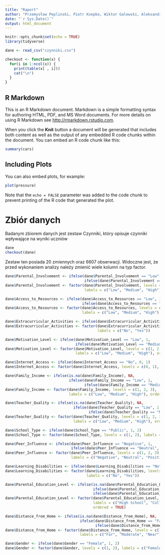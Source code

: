 ```yaml
---
title: "Raport"
author: "Przemysław Peplinski, Piotr Ksepko, Wiktor Galewski, Aleksandra Wiśniewska"
date: "`r Sys.Date()`"
output: html_document
---
```


```r
knitr::opts_chunk$set(echo = TRUE)
library(tidyverse)

dane <- read_csv("czynniki.csv")

checkout <- function(x) {
  for(i in 1:ncol(x)) {
    print(table(x[ , i]))
    cat("\n")
  }
}

```

## R Markdown

This is an R Markdown document. Markdown is a simple formatting syntax for authoring HTML, PDF, and MS Word documents. For more details on using R Markdown see <http://rmarkdown.rstudio.com>.

When you click the **Knit** button a document will be generated that includes both content as well as the output of any embedded R code chunks within the document. You can embed an R code chunk like this:

```r
summary(cars)
```

## Including Plots

You can also embed plots, for example:

```r
plot(pressure)
```

Note that the `echo = FALSE` parameter was added to the code chunk to prevent printing of the R code that generated the plot.

# Zbiór danych

Badanym zbiorem danych jest zestaw Czynniki, który opisuje czynniki wpływające na wyniki uczniów

```r
dane
checkout(dane)
```

Zestaw ten posiada 20 zmiennych oraz 6607 obserwacji. Widoczne jest, że przed wykonaniem analizy należy zmienić wiele kolumn na typ factor.

```r
dane$Parental_Involvement <- ifelse(dane$Parental_Involvement == "Low", 1,
                                    ifelse(dane$Parental_Involvement == "Medium", 2, 3))
dane$Parental_Involvement <- factor(dane$Parental_Involvement, levels = c(1, 2, 3),
                                    labels = c("Low", "Medium", "High"), ordered = TRUE)

dane$Access_to_Resources <- ifelse(dane$Access_to_Resources == "Low", 1,
                                   ifelse(dane$Access_to_Resources == "Medium", 2, 3))
dane$Access_to_Resources <- factor(dane$Access_to_Resources, levels = c(1, 2, 3),
                                   labels = c("Low", "Medium", "High"), ordered = TRUE)

dane$Extracurricular_Activities <- ifelse(dane$Extracurricular_Activities == "No", 0, 1)
dane$Extracurricular_Activities <- factor(dane$Extracurricular_Activities, levels = c(0, 1),
                                          labels = c("No", "Yes"))

dane$Motivation_Level <- ifelse(dane$Motivation_Level == "Low", 1,
                                ifelse(dane$Motivation_Level == "Medium", 2, 3))
dane$Motivation_Level <- factor(dane$Motivation_Level, levels = c(1, 2, 3),
                                labels = c("Low", "Medium", "High"), ordered = TRUE)

dane$Internet_Access <- ifelse(dane$Internet_Access == "No", 0, 1)
dane$Internet_Access <- factor(dane$Internet_Access, levels = c(0, 1), labels = c("No", "Yes"))

dane$Family_Income <- ifelse(is.na(dane$Family_Income), NA,
                             ifelse(dane$Family_Income == "Low", 1,
                                    ifelse(dane$Family_Income == "Medium", 2, 3)))
dane$Family_Income <- factor(dane$Family_Income, levels = c(1, 2, 3),
                             labels = c("Low", "Medium", "High"), ordered = TRUE)

dane$Teacher_Quality <- ifelse(is.na(dane$Teacher_Quality), NA,
                               ifelse(dane$Teacher_Quality == "Low", 1,
                                      ifelse(dane$Teacher_Quality == "Medium", 2, 3)))
dane$Teacher_Quality <- factor(dane$Teacher_Quality, levels = c(1, 2, 3),
                               labels = c("Low", "Medium", "High"), ordered = TRUE)

dane$School_Type <- ifelse(dane$School_Type == "Public", 1, 2)
dane$School_Type <- factor(dane$School_Type, levels = c(1, 2), labels = c("Public", "Private"))

dane$Peer_Influence <- ifelse(dane$Peer_Influence == "Negative", 1,
                              ifelse(dane$Peer_Influence == "Neutral", 2, 3))
dane$Peer_Influence <- factor(dane$Peer_Influence, levels = c(1, 2, 3),
                              labels = c("Negative", "Neutral", "Positive"), ordered = TRUE)

dane$Learning_Disabilities <- ifelse(dane$Learning_Disabilities == "No", 0, 1)
dane$Learning_Disabilities <- factor(dane$Learning_Disabilities, levels = c(0, 1),
                                     labels = c("No", "Yes"))

dane$Parental_Education_Level <- ifelse(is.na(dane$Parental_Education_Level), NA,
                                        ifelse(dane$Parental_Education_Level == "High School", 1,
                                        ifelse(dane$Parental_Education_Level == "College", 2, 3)))
dane$Parental_Education_Level <- factor(dane$Parental_Education_Level, levels = c(1, 2, 3),
                                        labels = c("High School", "College", "Postgraduate"),
                                        ordered = TRUE)

dane$Distance_from_Home <- ifelse(is.na(dane$Distance_from_Home), NA,
                                  ifelse(dane$Distance_from_Home == "Far", 1,
                                         ifelse(dane$Distance_from_Home == "Moderate", 2, 3)))
dane$Distance_from_Home <- factor(dane$Distance_from_Home, levels = c(1, 2, 3),
                                  labels = c("Far", "Moderate", "Near"), ordered = TRUE)

dane$Gender <- ifelse(dane$Gender == "Female", 1, 2)
dane$Gender <- factor(dane$Gender, levels = c(1, 2), labels = c("Female", "Male"))
```

